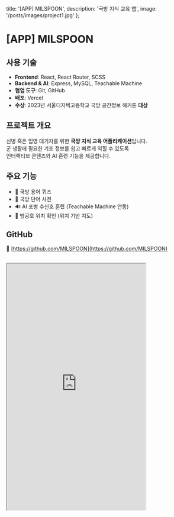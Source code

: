   title: '[APP] MILSPOON',
  description: '국방 지식 교육 앱',
  image: '/posts/images/project1.jpg'
};

# [APP] MILSPOON


## 사용 기술

- **Frontend**: React, React Router, SCSS  
- **Backend & AI**: Express, MySQL, Teachable Machine  
- **협업 도구**: Git, GitHub  
- **배포**: Vercel  
- **수상**: 2023년 서울디지텍고등학교 국방 공간정보 해커톤 **대상**



## 프로젝트 개요

신병 혹은 입영 대기자를 위한 **국방 지식 교육 어플리케이션**입니다.  
군 생활에 필요한 기초 정보를 쉽고 빠르게 익힐 수 있도록  
인터랙티브 콘텐츠와 AI 훈련 기능을 제공합니다.



## 주요 기능

- 📘 국방 용어 퀴즈  
- 📖 국방 단어 사전  
- 🔊 AI 포병 수신호 훈련 (Teachable Machine 연동)  
- 📍 방공호 위치 확인 (위치 기반 지도)



## GitHub

🔗 [https://github.com/MILSPOON](https://github.com/MILSPOON)



## 

<iframe
  src="https://milspoon-front.vercel.app/"
  width="375px"
  height="667px"
  style={{
    border: '1px solid #ccc',
    borderRadius: '8px',
    boxShadow: '0 0 10px rgba(0,0,0,0.1)',
    display: 'block',
    margin: '0 auto'
  }}
  title="MILSPOON Demo"
/>
